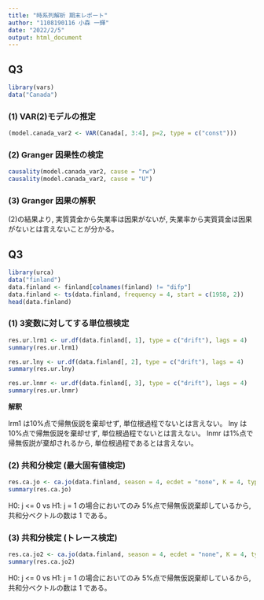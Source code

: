```yaml
---
title: "時系列解析 期末レポート"
author: "1108190116 小森 一輝"
date: "2022/2/5"
output: html_document
---
```


## Q3 
```r
library(vars)
data("Canada")
```

### (1) VAR(2)モデルの推定
```r
(model.canada_var2 <- VAR(Canada[, 3:4], p=2, type = c("const")))
```


### (2) Granger 因果性の検定
```r
causality(model.canada_var2, cause = "rw")
causality(model.canada_var2, cause = "U")
```

### (3) Granger 因果の解釈

(2)の結果より, 実質賃金から失業率は因果がないが, 失業率から実質賃金は因果がないとは言えないことが分かる。


## Q3
```r
library(urca)
data("finland")
data.finland <- finland[colnames(finland) != "difp"]
data.finland <- ts(data.finland, frequency = 4, start = c(1958, 2))
head(data.finland)
```

### (1) 3変数に対してする単位根検定
```r
res.ur.lrm1 <- ur.df(data.finland[, 1], type = c("drift"), lags = 4)
summary(res.ur.lrm1)

res.ur.lny <- ur.df(data.finland[, 2], type = c("drift"), lags = 4)
summary(res.ur.lny)

res.ur.lnmr <- ur.df(data.finland[, 3], type = c("drift"), lags = 4)
summary(res.ur.lnmr)
```

**解釈**

lrm1 は10%点で帰無仮説を棄却せず, 単位根過程でないとは言えない。
lny は10%点で帰無仮説を棄却せず, 単位根過程でないとは言えない。
lnmr は1%点で帰無仮説が棄却されるから, 単位根過程であるとは言えない。


### (2) 共和分検定 (最大固有値検定)
```r
res.ca.jo <- ca.jo(data.finland, season = 4, ecdet = "none", K = 4, type = "eigen")
summary(res.ca.jo)
```
H0: j <= 0 vs H1: j = 1 の場合においてのみ 5%点で帰無仮説棄却しているから, 共和分ベクトルの数は 1 である。

### (3) 共和分検定 (トレース検定)
```r
res.ca.jo2 <- ca.jo(data.finland, season = 4, ecdet = "none", K = 4, type = "trace")
summary(res.ca.jo2)
```

H0: j <= 0 vs H1: j = 1 の場合においてのみ 5%点で帰無仮説棄却しているから, 共和分ベクトルの数は 1 である。